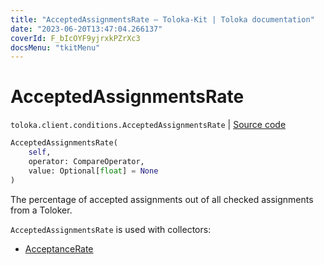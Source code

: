 ```yaml
---
title: "AcceptedAssignmentsRate — Toloka-Kit | Toloka documentation"
date: "2023-06-20T13:47:04.266137"
coverId: F_bIcOYF9yjrxkPZrXc3
docsMenu: "tkitMenu"
---
```


# AcceptedAssignmentsRate

`toloka.client.conditions.AcceptedAssignmentsRate` | [Source code](https://github.com/Toloka/toloka-kit/blob/v1.2.0/src/client/conditions.py#L95)

```python
AcceptedAssignmentsRate(
    self,
    operator: CompareOperator,
    value: Optional[float] = None
)
```

The percentage of accepted assignments out of all checked assignments from a Toloker.

`AcceptedAssignmentsRate` is used with collectors:
- [AcceptanceRate](/docs/toloka-kit/reference/toloka.client.collectors.AcceptanceRate)